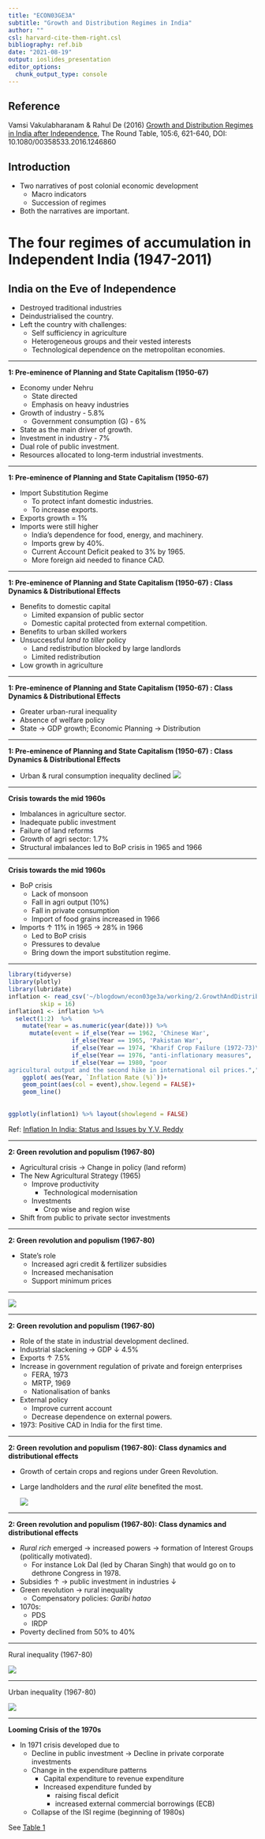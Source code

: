 ```yaml
---
title: "ECON03GE3A"
subtitle: "Growth and Distribution Regimes in India"
author: ""
csl: harvard-cite-them-right.csl
bibliography: ref.bib
date: "2021-08-19"
output: ioslides_presentation
editor_options: 
  chunk_output_type: console
---
```


## Reference

Vamsi Vakulabharanam & Rahul De (2016) [Growth and Distribution Regimes in India after Independence](vamsi.pdf), The Round Table, 105:6, 621-640, DOI: 10.1080/00358533.2016.1246860


## Introduction

- Two narratives of post colonial economic development
  - Macro indicators
  - Succession of regimes

- Both the narratives are important.


# The four regimes of accumulation in Independent India (1947-2011)

## India on the Eve of Independence

- Destroyed traditional industries
- Deindustrialised the country.
- Left the country with challenges:
  - Self sufficiency in agriculture
  - Heterogeneous groups and their vested interests
  - Technological dependence on the metropolitan economies.
  
---

**1: Pre-eminence of Planning and State Capitalism (1950-67)**

- Economy under Nehru
  - State directed
  - Emphasis on heavy industries
- Growth of industry - 5.8%
  - Government consumption (G) - 6%
- State as the main driver of growth.
- Investment in industry - 7%
- Dual role of public investment.
- Resources allocated to long-term industrial investments.


---

**1: Pre-eminence of Planning and State Capitalism (1950-67)**

- Import Substitution Regime
  - To protect infant domestic industries.
  - To increase exports.

- Exports growth = 1%
- Imports were still higher
  - India's dependence for food, energy, and machinery.
  - Imports grew by 40%.
  - Current Account Deficit peaked to 3% by 1965.
  - More foreign aid needed to finance CAD.


---

**1: Pre-eminence of Planning and State Capitalism (1950-67) : Class Dynamics & Distributional Effects**

- Benefits to domestic capital
  - Limited expansion of public sector
  - Domestic capital protected from external competition.

- Benefits to urban skilled workers
- Unsuccessful *land to tiller* policy
  - Land redistribution blocked by large landlords
  - Limited redistribution

- Low growth in agriculture


---

**1: Pre-eminence of Planning and State Capitalism (1950-67) : Class Dynamics & Distributional Effects**


- Greater urban-rural inequality
- Absence of welfare policy
- State $\rightarrow$ GDP growth; Economic Planning $\rightarrow$ Distribution


---

**1: Pre-eminence of Planning and State Capitalism (1950-67) : Class Dynamics & Distributional Effects**


- Urban & rural consumption inequality declined
![](2.GrowthAndDistributionRegimes/Fig1.PNG)


---

**Crisis towards the mid 1960s**

- Imbalances in agriculture sector.
- Inadequate public investment
- Failure of land reforms
- Growth of agri sector: 1.7%
- Structural imbalances led to BoP crisis in 1965 and 1966

---

**Crisis towards the mid 1960s**

- BoP crisis
  - Lack of monsoon
  - Fall in agri output (10%)
  - Fall in private consumption
  - Import of food grains increased in 1966
- Imports $\uparrow$  11% in 1965 $\rightarrow$ 28% in 1966
  - Led to BoP crisis
  - Pressures to devalue
  - Bring down the import substitution regime.
  

---


```r
library(tidyverse)
library(plotly)
library(lubridate)
inflation <- read_csv('~/blogdown/econ03ge3a/working/2.GrowthAndDistributionRegimes/india-inflation-rate-cpi.csv',
         skip = 16) 
inflation1 <- inflation %>%   
  select(1:2)  %>% 
    mutate(Year = as.numeric(year(date))) %>% 
      mutate(event = if_else(Year == 1962, 'Chinese War',
                  if_else(Year == 1965, 'Pakistan War',
                  if_else(Year == 1974, "Kharif Crop Failure (1972-73)\nOil Price hike (1973)",
                  if_else(Year == 1976, "anti-inflationary measures",
                  if_else(Year == 1980, "poor
agricultural output and the second hike in international oil prices.","Normal"))))))%>%
    ggplot( aes(Year, `Inflation Rate (%)`))+
    geom_point(aes(col = event),show.legend = FALSE)+
    geom_line()
      
  
ggplotly(inflation1) %>% layout(showlegend = FALSE)
```


Ref: [Inflation In India: Status and Issues by Y.V. Reddy](https://rbidocs.rbi.org.in/rdocs/Bulletin/PDFs/9319.pdf) 


---

**2: Green revolution and populism (1967-80)**

- Agricultural crisis $\rightarrow$ Change in policy (land reform)
- The New Agricultural Strategy (1965)
  - Improve productivity
    - Technological modernisation
  - Investments
    - Crop wise and region wise
- Shift from public to private sector investments


---

**2: Green revolution and populism (1967-80)**

- State's role
  - Increased agri credit & fertilizer subsidies
  - Increased mechanisation
  - Support minimum prices
  
  
---

![](2.GrowthAndDistributionRegimes/Table1.PNG)


---

**2: Green revolution and populism (1967-80)**

- Role of the state in industrial development declined.
- Industrial slackening $\rightarrow$ GDP $\downarrow$ 4.5%
- Exports $\uparrow$ 7.5%
- Increase in government regulation of private and foreign enterprises
  - FERA, 1973
  - MRTP, 1969
  - Nationalisation of banks
- External policy
  - Improve current account
  - Decrease dependence on external powers.
- 1973: Positive CAD in India for the first time.



---

**2: Green revolution and populism (1967-80): Class dynamics and distributional effects**

- Growth of certain crops and regions under Green Revolution.
- Large landholders and the *rural elite* benefited the most.

  ![](2.GrowthAndDistributionRegimes/Table3.PNG)


---

**2: Green revolution and populism (1967-80): Class dynamics and distributional effects**

- *Rural rich* emerged $\rightarrow$ increased powers $\rightarrow$ formation of Interest Groups (politically motivated).
  - For instance Lok Dal (led by Charan Singh) that would go on to dethrone Congress in 1978.

- Subsidies $\uparrow$ $\rightarrow$ public investment in industries $\downarrow$
- Green revolution $\rightarrow$ rural inequality
  - Compensatory policies: *Garibi hatao*
- 1070s:
  - PDS
  - IRDP
- Poverty declined from 50% to 40%


---

Rural inequality (1967-80)

![](2.GrowthAndDistributionRegimes/Table3.PNG)


---

Urban inequality (1967-80)

![](2.GrowthAndDistributionRegimes/Table4.PNG)

---


**Looming Crisis of the 1970s**

- In 1971 crisis developed due to
  - Decline in public investment $\rightarrow$ Decline in private corporate investments
  - Change in the expenditure patterns
    - Capital expenditure to revenue expenditure
    - Increased expenditure funded by 
      - raising fiscal deficit
      - increased external commercial borrowings (ECB)
  - Collapse of the ISI regime (beginning of 1980s)
  

See [Table 1](Table1.PNG)


  

